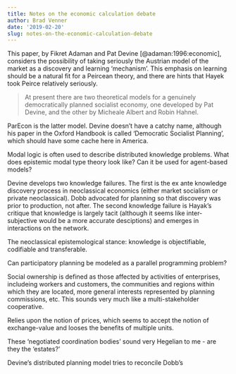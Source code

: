 ```yaml
---
title: Notes on the economic calculation debate
author: Brad Venner
date: '2019-02-20'
slug: notes-on-the-economic-calculation-debate
---
```


This paper, by Fikret Adaman and Pat Devine [@adaman:1996:economic], considers the possibility of taking seriously the Austrian model of the market as a discovery and learning 'mechanism'.  This emphasis on learning should be a natural fit for a Peircean theory, and there are hints that Hayek took Peirce relatively seriously.

>At present there are two theoretical models for a genuinely democratically planned socialist economy, one developed by Pat Devine, and the other by Micheale Albert and Robin Hahnel.

ParEcon is the latter model.  Devine doesn't have a catchy name, although his paper in the Oxford Handbook is called 'Democratic Socialist Planning', which should have some cache here in America.

Modal logic is often used to describe distributed knowledge problems.  What does epistemic modal type theory look like?  Can it be used for agent-based models?  

Devine develops two knowledge failures.  The first is the ex ante knowledge discovery process in neoclassical economics (either market socialism or private neoclassical).  Dobb advocated for planning so that discovery was prior to production, not after.  The second knowledge failure is Hayak's critique that knowledge is largely tacit (although it seems like inter-subjective would be a more accurate desciptions) and emerges in interactions on the network.

The neoclassical epistemological stance:  knowledge is objectifiable, codifiable and transferable.

Can participatory planning be modeled as a parallel programming problem?

Social ownership is defined as those affected by activities of enterprises, includeing workers and customers, the communities and regions within which they are located, more general interests represented by planning commissions, etc.  This sounds very much like a multi-stakeholder cooperative.

Relies upon the notion of prices, which seems to accept the notion of exchange-value and looses the benefits of multiple units.

These 'negotiated coordination bodies' sound very Hegelian to me - are they the 'estates?'

Devine's distributed planning model tries to reconcile Dobb's  
